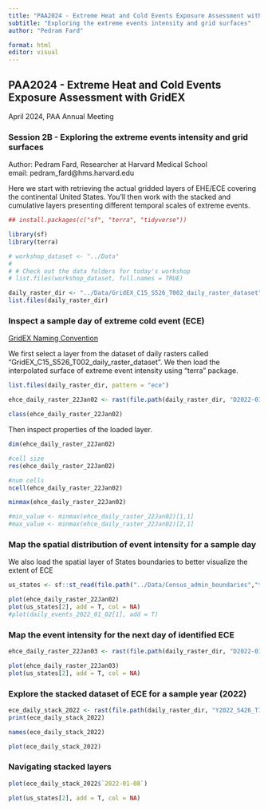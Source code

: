 ```yaml
---
title: "PAA2024 - Extreme Heat and Cold Events Exposure Assessment with GridEX"
subtitle: "Exploring the extreme events intensity and grid surfaces"
author: "Pedram Fard"

format: html
editor: visual
---
```


## PAA2024 - Extreme Heat and Cold Events Exposure Assessment with GridEX

April 2024, PAA Annual Meeting

### Session 2B - Exploring the extreme events intensity and grid surfaces

Author: Pedram Fard, Researcher at Harvard Medical School\
email: pedram_fard\@hms.harvard.edu

Here we start with retrieving the actual gridded layers of EHE/ECE covering the continental United States. You'll then work with the stacked and cumulative layers presenting different temporal scales of extreme events.

```r
## install.packages(c("sf", "terra", "tidyverse"))

library(sf)
library(terra)

# workshop_dataset <- "../Data"
# 
# # Check out the data folders for today's workshop
# list.files(workshop_dataset, full.names = TRUE)

daily_raster_dir <- "../Data/GridEX_C15_S526_T002_daily_raster_dataset"
list.files(daily_raster_dir)
```

### Inspect a sample day of extreme cold event (ECE)

[GridEX Naming Convention](https://docs.ghttps://docs.google.com/spreadsheets/d/1SWrflS3zi_ZPSobYhfe4LvvVgeQ3DJOW5tFHT9AQjeA/edit#gid=0)

We first select a layer from the dataset of daily rasters called "GridEX_C15_S526_T002_daily_raster_dataset". We then load the interpolated surface of extreme event intensity using "terra" package.

```r
list.files(daily_raster_dir, pattern = "ece")

ehce_daily_raster_22Jan02 <- rast(file.path(daily_raster_dir, "D2022-01-02_S526_T002_idw_ehce_grid.tif"))

class(ehce_daily_raster_22Jan02)
```

Then inspect properties of the loaded layer.

```r
dim(ehce_daily_raster_22Jan02)

#cell size
res(ehce_daily_raster_22Jan02)

#num cells
ncell(ehce_daily_raster_22Jan02)
```

```r
minmax(ehce_daily_raster_22Jan02)

#min_value <- minmax(ehce_daily_raster_22Jan02)[1,1]
#max_value <- minmax(ehce_daily_raster_22Jan02)[2,1]
```

### Map the spatial distribution of event intensity for a sample day
We also load the spatial layer of States boundaries to better visualize the extent of ECE
```r
us_states <- sf::st_read(file.path("../Data/Census_admin_boundaries","tigris_states_geo_CRS5070.gpkg"))

plot(ehce_daily_raster_22Jan02)
plot(us_states[2], add = T, col = NA) 
#plot(daily_events_2022_01_02[1], add = T)
```

### Map the event intensity for the next day of identified ECE

```r
ehce_daily_raster_22Jan03 <- rast(file.path(daily_raster_dir, "D2022-01-03_S526_T002_idw_ehce_grid.tif"))

plot(ehce_daily_raster_22Jan03)
plot(us_states[2], add = T, col = NA) 
```

### Explore the stacked dataset of ECE for a sample year (2022)

```r
ece_daily_stack_2022 <- rast(file.path(daily_raster_dir, "Y2022_S426_T102_ece_unified_grids_500_stack.tif"))
print(ece_daily_stack_2022)

names(ece_daily_stack_2022)
```

```r
plot(ece_daily_stack_2022)
```

### Navigating stacked layers

```r
plot(ece_daily_stack_2022$`2022-01-08`)

plot(us_states[2], add = T, col = NA) 
```

